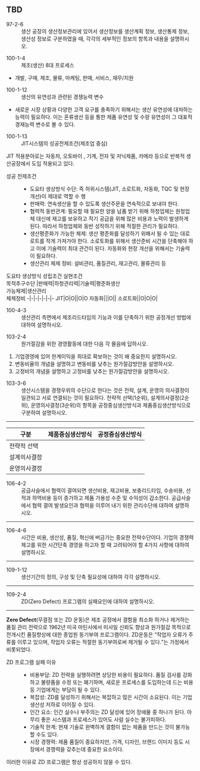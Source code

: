 ## TBD {#sec-tbd .unnumbered}

::: {.callout title="기출" icon=false}
97-2-6  
: 생산 공장의 생산정보관리에 있어서 생산정보를 생산계획 정보, 생산통제 정보, 생산성 정보로 구분하였을 때, 각각의 세부적인 정보의 항목과 내용을 설명하시오.
:::

::: {.callout title="기출"}
100-1-4
: 제조(생산) 8대 프로세스

- 개발, 구매, 제조, 물류, 마케팅, 판매, 서비스, 재무/지원
:::

::: {.callout title="기출"}
100-1-12
: 생산의 유연성과 관련된 경쟁능력 변수

- 새로운 시장 상황과 다양한 고객 요구를 충족하기 위해서는 생산 유연성에 대처하는 능력이 필요하다. 이는 혼류생산 등을 통한 제품 유연성 및 수량 유연성이 그 대표적 경재능력 변수로 볼 수 있다.
:::

::: {.callout icon=false title="기출"}
100-1-13
: JIT시스템의 성공전제조건(제조업 중심)

JIT 적용분야로는 자동차, 오토바이 , 기계, 전자 및 저닉제품, 카메라 등으로 반복적 생산공장에서 도입 적용되고 있다.

성공 전제조건
: - 도요타 생상방식 수단: 즉 하위시스템(JIT, 소로트화, 자동화, TQC 및 현장개선)이 제대로 역할 수 행
- 판매력: 연속생산을 할 수 있도록 생산주문을 연속적으로 보내야 한다.
- 협력적 동반관계: 필요할 때 필요한 양을 납품 받기 위해 하청업체는 원청업체 대신에 재고를 보유하고 적기 공급을 위해 많은 비용과 노력이 발생하게 된다. 따라서 하청업체와 동반 성작하기 위해 적절한 관리가 필요하다.
- 생산평준화가 가능한 체제: 생산 평준화를 달성하기 위해서 될 수 있는 대로 로트를 작게 가져가야 한다. 소로토화를 위해서 생산준비 시간을 단축해야 하고 이에 기술력이 최대 관건이 된다. 자동화와 현장 개선을 위해서는 기술력이 필요하다.
- 생산관리 체제 정비: 설비관리, 품질관리, 재고관리, 물류관리 등 

도요타 생상방식 성립조건
   실현조건<br>목적추구수단   |판매력|하청관리력|기술력|평준화생산<br>가능체제|생산관리<br>체제정비
-|-|-|-|-|-|-
JIT|O|O||O|O
자동화|||O||
소로트화||O|O|O|
:::

:::{.callout-tip icon=false title="기출"}
100-4-3
: 생산관리 측면에서 제조리드타임의 기능과 이를 단축하기 위한 공정개선 방법에 대하여 설명하시오.
:::

:::{.callout-tip icon=false title="기출"}
103-2-4
: 원가절감을 위한 경영활동에 대한 다음 각 물음에 답하시오. 

(1) 기업경영에 있어 한계이익을 최대로 확보하는 것이 왜 중요한지 설명하시오. 
(2) 변동비율의 개념을 설명하고 변동비를 낮추는 원가절감방안을 설명하시오. 
(3) 고정비의 개념을 설명하고 고정비를 낮추는 원가절감방안을 설명하시오.
:::

:::{.callout-tip icon=false title="기출"}
103-3-6
: 생산시스템을 경쟁우위의 수단으로 한다는 것은 전략, 설계, 운영의 의사결정이 일관되고 서로 연결되는 것이 필요하다. 전략적 선택(1순위), 설계의사결정(2순위), 운영의사결정(3순위)의 항목을 공정중심생산방식과 제품중심생산방식으로 구분하여 설명하시오.

----

구분|제품중심생산방식|공정중심생산방식
-|-|-
전략적 선택| |
설계의사결정| |
운영의사결정| |
:::

:::{.callout-tip title="기출" icon=false}
106-4-2
: 공급사슬에서 협력이 결여되면 생산비용, 재고비용, 보충리드타임, 수송비용, 선적과 하역비용 등이 증가하고 제품 가용성 수준 및 수익성이 감소한다. 공급사슬에서 협력 결여 발생요인과 협력을 이루어 내기 위한 관리수단에 대하여 설명하시오.

----

:::

:::{.callout-tip title="기출" icon=false}
106-4-6
: 시간은 비용, 생산성, 품질, 혁신에 버금가는 중요한 전략수단이다. 기업의 경쟁력 제고를 위한 시간단축 경영을 하고자 할 때 고려되어야 할 4가지 사항에 대하여 설명하시오.

----

:::

:::{.callout-tip title="기출" icon=false}
109-1-12
: 생산기간의 정의, 구성 및 단축 필요성에 대하여 각각 설명하시오.

----

:::

:::{.callout-tip title="기출" icon=false}
109-2-4
: ZD(Zero Defect) 프로그램의 실패요인에 대하여 설명하시오.

----

**Zero Defect**(무결점 또는 ZD 운동)은 제조 공정에서 결함을 최소화 하거나 제거하는 품질 관리 전략으로 1962년 미국 마틴사에서 미사일 신뢰도 향상과 원가절감 목적으로 전개시킨 품질향상에 대한 종업원 동기부여 프로그램이다. ZD운동은 "작업자 오류가 주류를 이루고 있으며, 작업자 오류는 적절한 동기부여로써 제거될 수 있다."는 가정에서 비롯되었다.

ZD 프로그램 실패 이유
: - 비용부담: ZD 전략을 실행하려면 상당한 비용이 필요하다. 품질 검사를 강화하고 불량품을 수정 또는 폐기하며, 새로운 프로세스를 도입하는데 드는 비용 등 기업에게는 부담이 될 수 있다.
- 복잡성: ZD를 달성하기 위해서는 복잡하고 많은 시간이 소요된다. 이는 기업 생산성 저하로 이어질 수 있다.
- 인간 요소: 인간 실수나 부주의는 ZD 달성에 있어 장애물 중 하나가 된다. 아무리 좋은 시스템과 프로세스가 있어도 사람 실수는 불가피하다.
- 기술적 한계: 현재 기술로 완벽하게 결함이 없는 제품을 만드는 것이 불가능할 수도 있다.
- 시장 경쟁력: 제품 품질이 중요하지만, 가격, 디자인, 브랜드 이미지 등도 시장에서 경쟁력을 갖추는데 중요한 요소이다. 

이러한 이유로 ZD 프로그램은 항상 성공하지 않을 수 있다.
:::

